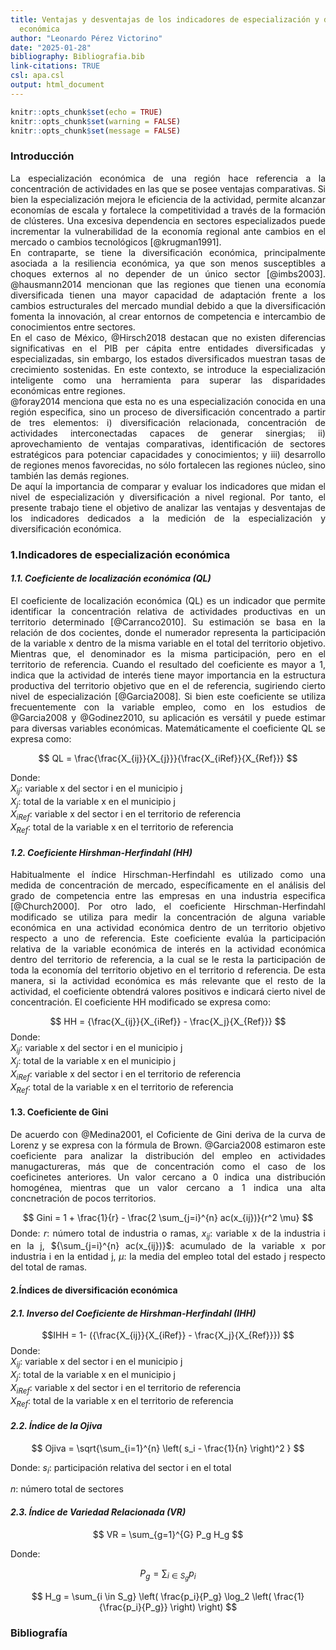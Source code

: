 ```yaml
---
title: Ventajas y desventajas de los indicadores de especialización y diversificación
  económica
author: "Leonardo Pérez Victorino"
date: "2025-01-28"
bibliography: Bibliografia.bib
link-citations: TRUE
csl: apa.csl
output: html_document
---
```


```r
knitr::opts_chunk$set(echo = TRUE)
knitr::opts_chunk$set(warning = FALSE)
knitr::opts_chunk$set(message = FALSE)
```

### **Introducción**

<div style="text-align: justify">  <div/>
La especialización económica de una región hace referencia a la concentración de actividades en las que se posee ventajas comparativas. Si bien la especialización mejora le eficiencia de la actividad, permite alcanzar economías de escala y fortalece la competitividad a través de la formación de clústeres. Una excesiva dependencia en sectores especializados puede incrementar la vulnerabilidad de la economía regional ante cambios en el mercado o cambios tecnológicos [@krugman1991].\
En contraparte, se tiene la diversificación económica, principalmente asociada a la resiliencia económica, ya que son menos susceptibles a choques externos al no depender de un único sector [@imbs2003]. @hausmann2014 mencionan que las regiones que tienen una economía diversificada tienen una mayor capacidad de adaptación frente a los cambios estructurales del mercado mundial debido a que la diversificación fomenta la innovación, al crear entornos de competencia e intercambio de conocimientos entre sectores.\
En el caso de México, @Hirsch2018 destacan que no existen diferencias significativas en el PIB per cápita entre entidades diversificadas y especializadas, sin embargo, los estados diversificados muestran tasas de crecimiento sostenidas. En este contexto, se introduce la especialización inteligente como una herramienta para superar las disparidades económicas entre regiones.\
@foray2014 menciona que esta no es una especialización conocida en una región especifica, sino un proceso de diversificación concentrado a partir de tres elementos: i) diversificación relacionada, concentración de actividades interconectadas capaces de generar sinergias; ii) aprovechamiento de ventajas comparativas, identificación de sectores estratégicos para potenciar capacidades y conocimientos; y iii) desarrollo de regiones menos favorecidas, no sólo fortalecen las regiones núcleo, sino también las demás regiones.\
De aquí la importancia de comparar y evaluar los indicadores que midan el nivel de especialización y diversificación a nivel regional. Por tanto, el presente trabajo tiene el objetivo de analizar las ventajas y desventajas de los indicadores dedicados a la medición de la especialización y diversificación económica.\

     
### **1.Indicadores de especialización económica**

#### *1.1. Coeficiente de localización económica (QL)*

El coeficiente de localización económica (QL) es un indicador que permite identificar la concentración relativa de actividades productivas en un territorio determinado [@Carranco2010]. Su estimación se basa en la relación de dos cocientes, donde el numerador representa la participación de la variable x dentro de la misma variable en el total del territorio objetivo. Mientras que, el denominador es la misma participación, pero en el territorio de referencia. 
Cuando el resultado del coeficiente es mayor a 1, indica que la actividad de interés tiene mayor importancia en la estructura productiva del territorio objetivo que en el de referencia, sugiriendo cierto nivel de especialización [@Garcia2008]. Si bien este coeficiente se utiliza frecuentemente con la variable empleo, como en los estudios de @Garcia2008 y @Godinez2010, su aplicación es versátil y puede estimar para diversas variables económicas. Matemáticamente el coeficiente QL se expresa como:\


$$
QL = \frac{\frac{X_{ij}}{X_{j}}}{\frac{X_{iRef}}{X_{Ref}}}
$$

Donde:\
$X_{ij}$: variable x del sector i en el municipio j \
$X_j$: total de la variable x en el municipio j \
$X_{iRef}$: variable x del sector i en el territorio de referencia \
$X_{Ref}$: total de la variable x en el territorio de referencia \


#### *1.2. Coeficiente Hirshman-Herfindahl (HH)*\

Habitualmente el índice Hirschman-Herfindahl es utilizado como una medida de concentración de mercado, específicamente en el análisis del grado de competencia entre las empresas en una industria especifica [@Church2000]. Por otro lado, el coeficiente Hirschman-Herfindahl modificado se utiliza para medir la concentración de alguna variable económica en una actividad económica dentro de un territorio objetivo respecto a uno de referencia.
Este coeficiente evalúa la participación relativa de la variable económica de interés en la actividad económica dentro del territorio de referencia, a la cual se le resta la participación de toda la economía del territorio objetivo en el territorio d referencia. De esta manera, si la actividad económica es más relevante que el resto de la actividad, el coeficiente obtendrá valores positivos e indicará cierto nivel de concentración. El coeficiente HH modificado se expresa como:


$$ HH = {\frac{X_{ij}}{X_{iRef}} - \frac{X_j}{X_{Ref}}} $$
Donde:\
$X_{ij}$: variable x del sector i en el municipio j \
$X_j$: total de la variable x en el municipio j \
$X_{iRef}$: variable x del sector i en el territorio de referencia \
$X_{Ref}$: total de la variable x en el territorio de referencia \

#### **1.3. Coeficiente de Gini**

De acuerdo con @Medina2001, el Coficiente de Gini deriva de la curva de Lorenz y se expresa con la fórmula de Brown. @Garcia2008 estimaron este coeficiente para analizar la distribución del empleo en actividades manugactureras, más que de concentración como el caso de los coeficinetes anteriores. Un valor cercano a 0 indica una distribución homogénea, mientras que un valor cercano a 1 indica una alta concnetración de pocos territorios. 

$$
Gini = 1 + \frac{1}{r} - \frac{2 \sum_{j=i}^{n} ac(x_{ij})}{r^2 \mu}
$$
Donde:
$r$: número total de industria o ramas,
$x_{ij}$: variable x de la industria i en la j,
${\sum_{j=i}^{n} ac(x_{ij})}$: acumulado de la variable x por industria i en la entidad j,
$μ$: la media del empleo total del estado j respecto del total de ramas.

#### **2.Índices de diversificación económica**\

#### *2.1. Inverso del Coeficiente de Hirshman-Herfindahl (IHH)*\

$$IHH = 1- ({\frac{X_{ij}}{X_{iRef}} - \frac{X_j}{X_{Ref}}}) $$
Donde:\
$X_{ij}$: variable x del sector i en el municipio j \
$X_j$: total de la variable x en el municipio j \
$X_{iRef}$: variable x del sector i en el territorio de referencia \
$X_{Ref}$: total de la variable x en el territorio de referencia \

#### *2.2. Índice de la Ojiva*\


$$
Ojiva = \sqrt{\sum_{i=1}^{n} \left( s_i - \frac{1}{n} \right)^2 }
$$

Donde:
$s_i$: participación relativa del sector i en el total\

$n$: número total de sectores

#### *2.3. Índice de Variedad Relacionada (VR)*\

$$
VR = \sum_{g=1}^{G} P_g H_g
$$

Donde: 

$$
P_g = \sum_{i \in S_g} p_i
$$

$$
H_g = \sum_{i \in S_g} \left( \frac{p_i}{P_g} \log_2 \left( \frac{1}{\frac{p_i}{P_g}} \right) \right)
$$


### **Bibliografía**